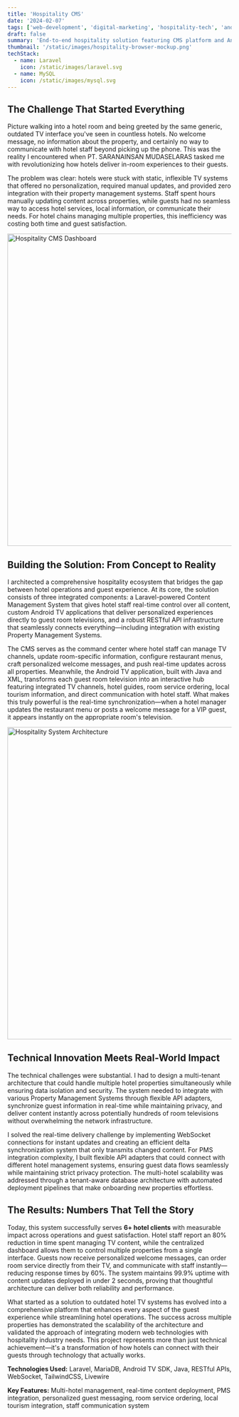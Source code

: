 ```yaml
---
title: 'Hospitality CMS'
date: '2024-02-07'
tags: ['web-development', 'digital-marketing', 'hospitality-tech', 'android-tv']
draft: false
summary: 'End-to-end hospitality solution featuring CMS platform and Android TV application with real-time content management and PMS integration'
thumbnail: '/static/images/hospitality-browser-mockup.png'
techStack:
  - name: Laravel
    icon: /static/images/laravel.svg
  - name: MySQL
    icon: /static/images/mysql.svg
---
```


## The Challenge That Started Everything

Picture walking into a hotel room and being greeted by the same generic, outdated TV interface you've seen in countless hotels. No welcome message, no information about the property, and certainly no way to communicate with hotel staff beyond picking up the phone. This was the reality I encountered when PT. SARANAINSAN MUDASELARAS tasked me with revolutionizing how hotels deliver in-room experiences to their guests.

The problem was clear: hotels were stuck with static, inflexible TV systems that offered no personalization, required manual updates, and provided zero integration with their property management systems. Staff spent hours manually updating content across properties, while guests had no seamless way to access hotel services, local information, or communicate their needs. For hotel chains managing multiple properties, this inefficiency was costing both time and guest satisfaction.

<div className="flex justify-center">
  <img
    src="/static/images/hospitality-browser-mockup.png"
    alt="Hospitality CMS Dashboard"
    width="700"
  />
</div>

## Building the Solution: From Concept to Reality

I architected a comprehensive hospitality ecosystem that bridges the gap between hotel operations and guest experience. At its core, the solution consists of three integrated components: a Laravel-powered Content Management System that gives hotel staff real-time control over all content, custom Android TV applications that deliver personalized experiences directly to guest room televisions, and a robust RESTful API infrastructure that seamlessly connects everything—including integration with existing Property Management Systems.

The CMS serves as the command center where hotel staff can manage TV channels, update room-specific information, configure restaurant menus, craft personalized welcome messages, and push real-time updates across all properties. Meanwhile, the Android TV application, built with Java and XML, transforms each guest room television into an interactive hub featuring integrated TV channels, hotel guides, room service ordering, local tourism information, and direct communication with hotel staff. What makes this truly powerful is the real-time synchronization—when a hotel manager updates the restaurant menu or posts a welcome message for a VIP guest, it appears instantly on the appropriate room's television.

<div className="flex justify-center">
  <img
    src="/static/images/hospitality-cms-arsitektur.png"
    alt="Hospitality System Architecture"
    width="700"
  />
</div>

## Technical Innovation Meets Real-World Impact

The technical challenges were substantial. I had to design a multi-tenant architecture that could handle multiple hotel properties simultaneously while ensuring data isolation and security. The system needed to integrate with various Property Management Systems through flexible API adapters, synchronize guest information in real-time while maintaining privacy, and deliver content instantly across potentially hundreds of room televisions without overwhelming the network infrastructure.

I solved the real-time delivery challenge by implementing WebSocket connections for instant updates and creating an efficient delta synchronization system that only transmits changed content. For PMS integration complexity, I built flexible API adapters that could connect with different hotel management systems, ensuring guest data flows seamlessly while maintaining strict privacy protection. The multi-hotel scalability was addressed through a tenant-aware database architecture with automated deployment pipelines that make onboarding new properties effortless.

## The Results: Numbers That Tell the Story

Today, this system successfully serves **6+ hotel clients** with measurable impact across operations and guest satisfaction. Hotel staff report an 80% reduction in time spent managing TV content, while the centralized dashboard allows them to control multiple properties from a single interface. Guests now receive personalized welcome messages, can order room service directly from their TV, and communicate with staff instantly—reducing response times by 60%. The system maintains 99.9% uptime with content updates deployed in under 2 seconds, proving that thoughtful architecture can deliver both reliability and performance.

What started as a solution to outdated hotel TV systems has evolved into a comprehensive platform that enhances every aspect of the guest experience while streamlining hotel operations. The success across multiple properties has demonstrated the scalability of the architecture and validated the approach of integrating modern web technologies with hospitality industry needs. This project represents more than just technical achievement—it's a transformation of how hotels can connect with their guests through technology that actually works.

**Technologies Used:** Laravel, MariaDB, Android TV SDK, Java, RESTful APIs, WebSocket, TailwindCSS, Livewire

**Key Features:** Multi-hotel management, real-time content deployment, PMS integration, personalized guest messaging, room service ordering, local tourism integration, staff communication system
